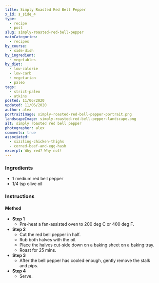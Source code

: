 ```yaml
---
title: Simply Roasted Red Bell Pepper
x_id: s_side_4
type:
  - recipe
  - post
slug: simply-roasted-red-bell-pepper
mainCategories: 
  - recipes
by_course:
  - side-dish
by_ingredient:
  - vegetables
by_diet:
  - low-calorie
  - low-carb
  - vegetarian
  - paleo
tags:
  - strict-paleo
  - atkins
posted: 11/06/2020
updated: 11/06/2020
author: alex
portraitImage: simply-roasted-red-bell-pepper-portrait.png
landscapeImage: simply-roasted-red-bell-pepper-landscape.png
alt: simply roasted red bell pepper
photographer: alex
comments: true
associated: 
  - sizzling-chicken-thighs
  - corned-beef-and-egg-hash
excerpt: Why red? Why not!
---
```


<Ingredients>

### Ingredients
    
  - 1 medium red bell pepper
  - 1/4 tsp olive oil

</Ingredients>

<Instructions>

### Instructions

#### Method

  - **Step 1**
    - Pre-heat a fan-assisted oven to 200 deg C or 400 deg F.
  - **Step 2**
    - Cut the red bell pepper in half.
    - Rub both halves with the oil.
    - Place the halves cut-side down on a baking sheet on a baking tray.
    - Roast for 25 mins.
  - **Step 3**
    - After the bell pepper has cooled enough, gently remove the stalk and pips.
  - **Step 4**
    - Serve.

</Instructions>




